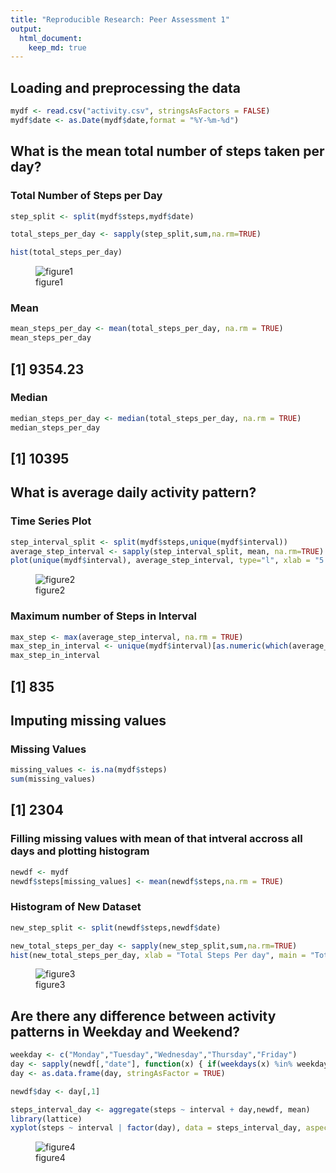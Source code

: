 ```yaml
---
title: "Reproducible Research: Peer Assessment 1"
output: 
  html_document:
    keep_md: true
---
```


##  Loading and preprocessing the data

```r
mydf <- read.csv("activity.csv", stringsAsFactors = FALSE)
mydf$date <- as.Date(mydf$date,format = "%Y-%m-%d")
```

## What is the mean total number of steps taken per day?

### Total Number of Steps per Day
```r
step_split <- split(mydf$steps,mydf$date)

total_steps_per_day <- sapply(step_split,sum,na.rm=TRUE)

hist(total_steps_per_day)

```
![figure1](figure/figure1.png)

### Mean
```r
mean_steps_per_day <- mean(total_steps_per_day, na.rm = TRUE)
mean_steps_per_day
```

## [1] 9354.23

### Median
```r
median_steps_per_day <- median(total_steps_per_day, na.rm = TRUE)
median_steps_per_day
```
## [1] 10395


## What is average daily activity pattern?
### Time Series Plot
```r
step_interval_split <- split(mydf$steps,unique(mydf$interval))
average_step_interval <- sapply(step_interval_split, mean, na.rm=TRUE)
plot(unique(mydf$interval), average_step_interval, type="l", xlab = "5 minute interval", ylab = "Average Steps Taken")
```
![figure2](figure/figure2.png)

### Maximum number of Steps in Interval
```r
max_step <- max(average_step_interval, na.rm = TRUE)
max_step_in_interval <- unique(mydf$interval)[as.numeric(which(average_step_interval==max_step))]
max_step_in_interval
```
## [1] 835


## Imputing missing values

### Missing Values
```r
missing_values <- is.na(mydf$steps)
sum(missing_values)
```
## [1] 2304

### Filling missing values with mean of that intveral accross all days and plotting histogram

```r
newdf <- mydf
newdf$steps[missing_values] <- mean(newdf$steps,na.rm = TRUE)
```

### Histogram of New Dataset
```r
new_step_split <- split(newdf$steps,newdf$date)

new_total_steps_per_day <- sapply(new_step_split,sum,na.rm=TRUE)
hist(new_total_steps_per_day, xlab = "Total Steps Per day", main = "Total Steps Per day ")
```
![figure3](figure/figure3.png)

## Are there any difference between activity patterns in Weekday and Weekend?

```r

weekday <- c("Monday","Tuesday","Wednesday","Thursday","Friday")
day <- sapply(newdf[,"date"], function(x) { if(weekdays(x) %in% weekday) {"weekday"} else {"weekend"}})
day <- as.data.frame(day, stringAsFactor = TRUE)

newdf$day <- day[,1]

steps_interval_day <- aggregate(steps ~ interval + day,newdf, mean)
library(lattice)
xyplot(steps ~ interval | factor(day), data = steps_interval_day, aspect = 1/2, type="l")

```
![figure4](figure/figure4.png)
 
